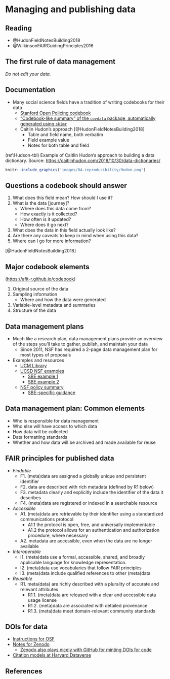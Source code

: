 # Managing and publishing data #

## Reading

- @HudonFieldNotesBuilding2018
- @WilkinsonFAIRGuidingPrinciples2016

## The first rule of data management

*Do not edit your data.*

## Documentation ##

- Many social science fields have a tradition of writing codebooks for their data
    - [Stanford Open Policing codebook](https://github.com/stanford-policylab/opp/blob/master/data_readme.md)
    - ["Codebook-like summary" of the `covdata` package, automatically generated using `skimr`](https://kjhealy.github.io/covdata/articles/codebook.html)
    - Caitlin Hudon's approach [@HudonFieldNotesBuilding2018]
        - Table and field name, both verbatim
        - Field example value
        - Notes for both table and field

(ref:Hudson-tbl) Example of Caitlin Hudon's approach to building a data dictionary. Source: <https://caitlinhudon.com/2018/10/30/data-dictionaries/>
        
```r
knitr::include_graphics('images/04-reproducibility/Hudon.png')
```

## Questions a codebook should answer

1. What does this field mean? How should I use it? 
2. What is the data [journey]? 
    - Where does this data come from? 
    - How exactly is it collected? 
    - How often is it updated? 
    - Where does it go next? 
3. What does the data in this field actually look like? 
4. Are there any caveats to keep in mind when using this data? 
5. Where can I go for more information? 

[@HudonFieldNotesBuilding2018]

 
## Major codebook elements 

(<https://afit-r.github.io/codebook>)

1. Original source of the data
2. Sampling information
    - Where and how the data were generated
3. Variable-level metadata and summaries
4. Structure of the data


## Data management plans ##

- Much like a research plan, data management plans provide an overview of the steps you'll take to gather, publish, and maintain your data
    - Since 2011, NSF has required a 2-page data management plan for most types of proposals

- Examples and resources
    - [UCM Library](https://library.ucmerced.edu/research/researchers/research-data-management/data-management-plans)
    <!-- - [UCM IT support](https://it.ucmerced.edu/content/research-data-management-consultation-service) -->
    - [UCSD NSF examples](https://library.ucsd.edu/lpw-staging/research-and-collections/data-curation/data-management/dmp-samples.html)
        - [SBE example 1](https://library.ucsd.edu/lpw-staging/research-and-collections/data-curation/data-management/dmpsample/DMP-Example-Ayelet-Gneezy.pdf)
        - [SBE example 2](https://library.ucsd.edu/lpw-staging/research-and-collections/data-curation/data-management/dmpsample/DMP-Example-Wixted.pdf)
    - [NSF policy summary](https://www.nsf.gov/bfa/dias/policy/dmp.jsp)
        - [SBE-specific guidance](https://www.nsf.gov/sbe/DMP/SBE_DataMgmtPlanPolicy_RevisedApril2018.pdf)
    
## Data management plan: Common elements 

- Who is responsible for data management
- Who else will have access to which data
- How data will be collected
- Data formatting standards
- Whether and how data will be archived and made available for reuse


## FAIR principles for published data ##

- *Findable*
    - F1. (meta)data are assigned a globally unique and persistent identifier
    - F2. data are described with rich metadata (defined by R1 below)
    - F3. metadata clearly and explicitly include the identifier of the data it describes 
    - F4. (meta)data are registered or indexed in a searchable resource
- *Accessible*
    - A1. (meta)data are retrievable by their identifier using a standardized communications protocol 
        - A1.1 the protocol is open, free, and universally implementable
        - A1.2 the protocol allows for an authentication and authorization procedure, where necessary 
    - A2. metadata are accessible, even when the data are no longer available
- *Interoperable*
    - I1. (meta)data use a formal, accessible, shared, and broadly applicable language for knowledge representation. 
    - I2. (meta)data use vocabularies that follow FAIR principles
    - I3. (meta)data include qualified references to other (meta)data
- *Reusable*
    - R1. meta(data) are richly described with a plurality of accurate and relevant attributes 
        - R1.1. (meta)data are released with a clear and accessible data usage license
        - R1.2. (meta)data are associated with detailed provenance
        - R1.3. (meta)data meet domain-relevant community standards


## DOIs for data

- [Instructions for OSF](https://help.osf.io/hc/en-us/articles/360019931013-Create-DOIs)
- [Notes for Zenodo](https://help.zenodo.org/#versioning)
    - [Zenodo also plays nicely with GitHub for minting DOIs for code](https://guides.github.com/activities/citable-code/)
- [Citation models at Harvard Dataverse](https://dataverse.org/best-practices/data-citation)

<!--
## Hazards of open data ##

- Legal
    - Privacy
        - Personally identifiable information (PII): "information which can be used to **distinguish or trace an individual's identity**, such as their name, social security number, biometric records, etc. *alone, or when combined with other ... information*" [Source](https://www.osec.doc.gov/opog/privacy/PII_BII.html)
        - Sensitive information: "if the loss, compromission [sic], or disclosure without authorization of this data could **result in harm, embarrassment, inconvenience, or unfairness** to an individual" [Source](https://techgdpr.com/blog/difference-between-pii-and-personal-data/)
        - IRB will require you to
            - indicate what PII and sensitive information you're collecting
            - explain why you need to collect it
            - outline a plan to keep it secure
            - notify or mitigate issues with participants if security is compromised

    - Copyright
        - Data that you've bought from a broker
        - Journal article text, *but also* article metadata if you used a private service to retrieve it
    
- Community-level hazards
    - Location of endangered species [@OpenDataOffer2018]
    - Indigenous community sacred sites
    - Antiquities
    - Identifying the Golden State Killer through GEDmatch [@ZhangHowTinyWebsite2018]
 
- Public-but-inaccessible data
    - OKCupid data scrape [@McCookPubliclyAvailableData2016]
        - [Emil O. Kierkegaard is a racist asshole; don't be like Emil O. Kierkegaard](https://rationalwiki.org/wiki/Emil_Kirkegaard)
-->

## References 


    